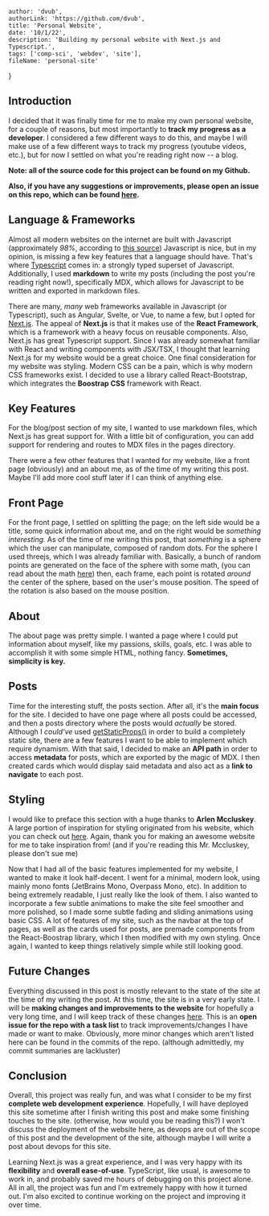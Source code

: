 
    author: 'dvub',
    authorLink: 'https://github.com/dvub',
    title: 'Personal Website',
    date: '10/1/22',
    description: 'Building my personal website with Next.js and Typescript.',
    tags: ['comp-sci', 'webdev', 'site'],
    fileName: 'personal-site'
}

## Introduction

I decided that it was finally time for me to make my own personal website, for a couple of reasons, but most importantly to **track my progress as a developer**. I considered a few different ways to do this, and maybe I will make use of a few different ways to track my progress (youtube videos, etc.), but for now I settled on what you're reading right now -- a blog. 

**Note: all of the source code for this project can be found on my Github.**

**Also, if you have any suggestions or improvements, please open an issue on this repo, which can be found [here](https://github.com/dvub/personal_website).**

## Language & Frameworks

Almost all modern websites on the internet are built with Javascript (approximately *98%*, according to [this source](https://w3techs.com/technologies/details/cp-javascript#:~:text=JavaScript%20is%20used%20as%20client,98.0%25%20of%20all%20the%20websites.)) Javascript is nice, but in my opinion, is missing a few key features that a language should have. That's where [Typescript](https://www.typescriptlang.org/) comes in: a strongly typed superset of Javascript. Additionally, I used **markdown** to write my posts (including the post you're reading right now!), specifically MDX, which allows for Javascript to be written and exported in markdown files.

There are many, *many* web frameworks available in Javascript (or Typescript), such as Angular, Svelte, or Vue, to name a few, but I opted for [Next.js](https://nextjs.org/). The appeal of **Next.js** is that it makes use of the **React Framework**, which is a framework with a heavy focus on reusable components. Also, Next.js has great Typescript support. Since I was already somewhat familiar with React and writing components with JSX/TSX, I thought that learning Next.js for my website would be a great choice. One final consideration for my website was styling. Modern CSS can be a pain, which is why modern CSS frameworks exist. I decided to use a library called React-Bootstrap, which integrates the **Boostrap CSS** framework with React.

## Key Features
For the blog/post section of my site, I wanted to use markdown files, which Next.js has great support for. With a little bit of configuration, you can add support for rendering and routes to MDX files in the pages directory.

There were a few other features that I wanted for my website, like a front page (obviously) and an about me, as of the time of my writing this post. Maybe I'll add more cool stuff later if I can think of anything else.

## Front Page
For the front page, I settled on splitting the page; on the left side would be a title, some quick information about me, and on the right would be *something interesting.* As of the time of me writing this post, that *something* is a sphere which the user can manipulate, composed of random dots. For the sphere I used threejs, which I was already familiar with. Basically, a bunch of random points are generated on the face of the sphere with some math, (you can read about the math [here](https://mathworld.wolfram.com/SpherePointPicking.html)) then, each frame, each point is rotated *around* the center of the sphere, based on the user's mouse position. The speed of the rotation is also based on the mouse position.

## About
The about page was pretty simple. I wanted a page where I could put information about myself, like my passions, skills, goals, etc. I was able to accomplish it with some simple HTML, nothing fancy. **Sometimes, simplicity is key.**

## Posts

Time for the interesting stuff, the posts section. After all, it's the **main focus** for the site. I decided to have one page where all posts could be accessed, and then a posts directory where the posts would *actually* be stored. Although I *could've* used [getStaticProps()](https://nextjs.org/docs/basic-features/data-fetching/get-static-props) in order to build a completely static site, there are a few features I want to be able to implement which require dynamism. With that said, I decided to make an **API path** in order to access **metadata** for posts, which are exported by the magic of MDX. I then created cards which would display said metadata and also act as a **link to navigate** to each post.

## Styling

I would like to preface this section with a huge thanks to **Arlen Mccluskey**. A large portion of inspiration for styling originated from his website, which you can check out [here](https://www.arlenmccluskey.com/). Again, thank you for making an awesome website for me to take inspiration from! (and if you're reading this Mr. Mccluskey, please don't sue me) 

Now that I had all of the basic features implemented for my website, I wanted to make it look half-decent. I went for a minimal, modern look, using mainly mono fonts (JetBrains Mono, Overpass Mono, etc). In addition to being extremely readable, I just really like the look of them. I also wanted to incorporate a few subtle animations to make the site feel smoother and more polished, so I made some subtle fading and sliding animations using basic CSS. A lot of features of my site, such as the navbar at the top of pages, as well as the cards used for posts, are premade components from the React-Boostrap library, which I then modified with my own styling. Once again, I wanted to keep things relatively simple while still looking good.

## Future Changes

Everything discussed in this post is mostly relevant to the state of the site at the time of my writing the post. At this time, the site is in a very early state. I will be **making changes and improvements to the website** for hopefully a very long time, and I will keep track of these changes [here](https://github.com/dvub/personal_website/issues/1). This is an **open issue for the repo with a task list** to track improvements/changes I have made or want to make. Obviously, more minor changes which aren't listed here can be found in the commits of the repo. (although admittedly, my commit summaries are lackluster)


## Conclusion

Overall, this project was really fun, and was what I consider to be my first **complete web development experience**. Hopefully, I will have deployed this site sometime after I finish writing this post and make some finishing touches to the site. (otherwise, how would you be reading this?) I won't discuss the deployment of the website here, as devops are out of the scope of this post and the development of the site, although maybe I will write a post about devops for this site.

Learning Next.js was a great experience, and I was very happy with its **flexibility** and **overall ease-of-use**. TypeScript, like usual, is awesome to work in, and probably saved me hours of debugging on this project alone. All in all, the project was fun and I'm extremely happy with how it turned out. I'm also excited to continue working on the project and improving it over time.






